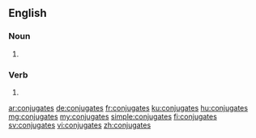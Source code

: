 ==English==

===Noun===
{{head|en|plural}}

# {{plural of|conjugate|lang=en}}

===Verb===
{{head|en|verb form}}

# {{en-third-person singular of|conjugate}}

[[ar:conjugates]]
[[de:conjugates]]
[[fr:conjugates]]
[[ku:conjugates]]
[[hu:conjugates]]
[[mg:conjugates]]
[[my:conjugates]]
[[simple:conjugates]]
[[fi:conjugates]]
[[sv:conjugates]]
[[vi:conjugates]]
[[zh:conjugates]]